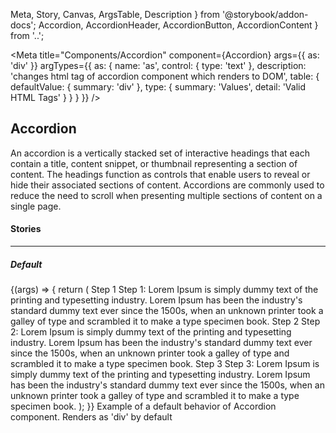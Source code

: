   Meta,
  Story,
  Canvas,
  ArgsTable,
  Description
} from '@storybook/addon-docs';
  Accordion,
  AccordionHeader,
  AccordionButton,
  AccordionContent
} from '..';

<Meta
  title="Components/Accordion"
  component={Accordion}
  args={{
    as: 'div'
  }}
  argTypes={{
    as: {
      name: 'as',
      control: { type: 'text' },
      description:
        'changes html tag of accordion component which renders to DOM',
      table: {
        defaultValue: { summary: 'div' },
        type: { summary: 'Values', detail: 'Valid HTML Tags' }
      }
    }
  }}
/>

## Accordion

<p
  style={{
    color: 'white',
    padding: '10px',
    fontWeight: 'bold',
    borderRadius: '4px',
    backgroundColor: '#1B5193'
  }}
>
  An accordion is a vertically stacked set of interactive headings that each
  contain a title, content snippet, or thumbnail representing a section of
  content. The headings function as controls that enable users to reveal or hide
  their associated sections of content. Accordions are commonly used to reduce
  the need to scroll when presenting multiple sections of content on a single
  page.
</p>

#### Stories

<hr />

##### Default

<Canvas>
  <Story name="Default" inline={false}>
    {(args) => {
      return (
        <Accordion>
          <AccordionHeader>
            <AccordionButton>Step 1</AccordionButton>
          </AccordionHeader>
          <AccordionContent>
            Step 1: Lorem Ipsum is simply dummy text of the printing and
            typesetting industry. Lorem Ipsum has been the industry's standard
            dummy text ever since the 1500s, when an unknown printer took a
            galley of type and scrambled it to make a type specimen book.
          </AccordionContent>
          <AccordionHeader>
            <AccordionButton disabled>Step 2</AccordionButton>
          </AccordionHeader>
          <AccordionContent>
            Step 2: Lorem Ipsum is simply dummy text of the printing and
            typesetting industry. Lorem Ipsum has been the industry's standard
            dummy text ever since the 1500s, when an unknown printer took a
            galley of type and scrambled it to make a type specimen book.
          </AccordionContent>
          <AccordionHeader>
            <AccordionButton>Step 3</AccordionButton>
          </AccordionHeader>
          <AccordionContent>
            Step 3: Lorem Ipsum is simply dummy text of the printing and
            typesetting industry. Lorem Ipsum has been the industry's standard
            dummy text ever since the 1500s, when an unknown printer took a
            galley of type and scrambled it to make a type specimen book.
          </AccordionContent>
        </Accordion>
      );
    }}
  </Story>
</Canvas>

<Description story="Default">
  Example of a default behavior of Accordion component. Renders as 'div' by
  default
</Description>

<ArgsTable story="Default" />
